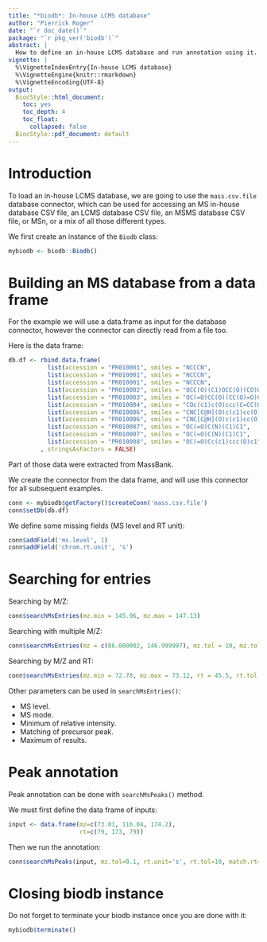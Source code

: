 ```yaml
---
title: "*biodb*: In-house LCMS database"
author: "Pierrick Roger"
date: "`r doc_date()`"
package: "`r pkg_ver('biodb')`"
abstract: |
  How to define an in-house LCMS database and run annotation using it.
vignette: |
  %\VignetteIndexEntry{In-house LCMS database}
  %\VignetteEngine{knitr::rmarkdown}
  %\VignetteEncoding{UTF-8}
output:
  BiocStyle::html_document:
    toc: yes
    toc_depth: 4
    toc_float:
      collapsed: false
  BiocStyle::pdf_document: default
---
```


# Introduction

To load an in-house LCMS database, we are going to use the `mass.csv.file` database connector, which can be used for accessing an MS in-house database CSV file, an LCMS database CSV file, an MSMS database CSV file, or MSn, or a mix of all those different types.

We first create an instance of the `Biodb` class:
```r
mybiodb <- biodb::Biodb()
```

# Building an MS database from a data frame

For the example we will use a data.frame as input for the database connector, however the connector can directly read from a file too.

Here is the data frame:
```r
db.df <- rbind.data.frame(
           list(accession = "PR010001", smiles = "NCCCN",                      mass = 74.0844,   ms.mode = "pos", peak.mztheo = 73,  peak.intensity = 999, chrom.col.id = 'mycol', chrom.rt = 78, formula = "C3H10N2",  name = "1,3-Diaminopropane"                    ),
           list(accession = "PR010001", smiles = "NCCCN",                      mass = 74.0844,   ms.mode = "pos", peak.mztheo = 86,  peak.intensity = 407, chrom.col.id = 'mycol', chrom.rt = 78, formula = "C3H10N2",  name = "1,3-Diaminopropane"                    ),
           list(accession = "PR010001", smiles = "NCCCN",                      mass = 74.0844,   ms.mode = "pos", peak.mztheo = 174, peak.intensity = 481, chrom.col.id = 'mycol', chrom.rt = 78, formula = "C3H10N2",  name = "1,3-Diaminopropane"                    ),
           list(accession = "PR010002", smiles = "OCC(O)(C1)OCC(O)(CO)O1",     mass = 180.06339, ms.mode = "pos", peak.mztheo = 73,  peak.intensity = 999, chrom.col.id = 'mycol', chrom.rt = 189, formula = "C6H12O6",  name = "1,3-Dihydroxyacetone dimer"            ),
           list(accession = "PR010003", smiles = "OC(=O)CC(O)(CC(O)=O)C(O)=O", mass = 192.027,   ms.mode = "pos", peak.mztheo = 73,  peak.intensity = 999, chrom.col.id = 'mycol', chrom.rt = 45, formula = "C6H8O7",   name = "Citric acid"                           ),
           list(accession = "PR010004", smiles = "COc(c1)c(O)ccc(C=CC(O)=O)1", mass = 194.05791, ms.mode = "pos", peak.mztheo = 73,  peak.intensity = 999, chrom.col.id = 'mycol', chrom.rt = 90, formula = "C10H10O4", name = "trans-4-Hydroxy-3-methoxycinnamate"    ),
           list(accession = "PR010006", smiles = "CNC[C@H](O)c(c1)cc(O)cc1",   mass = 167.09463, ms.mode = "pos", peak.mztheo = 73,  peak.intensity = 751, chrom.col.id = 'mycol', chrom.rt = 176, formula = "C9H13NO2", name = "(R)-(-)-Phenylephrine"                 ),
           list(accession = "PR010006", smiles = "CNC[C@H](O)c(c1)cc(O)cc1",   mass = 167.09463, ms.mode = "pos", peak.mztheo = 116, peak.intensity = 999, chrom.col.id = 'mycol', chrom.rt = 176, formula = "C9H13NO2", name = "(R)-(-)-Phenylephrine"                 ),
           list(accession = "PR010007", smiles = "OC(=O)C(N)(C1)C1",           mass = 101.04768, ms.mode = "pos", peak.mztheo = 73,  peak.intensity = 999, chrom.col.id = 'mycol', chrom.rt = 120, formula = "C4H7NO2",  name = "1-Aminocyclopropane-1-carboxylic acid" ),
           list(accession = "PR010007", smiles = "OC(=O)C(N)(C1)C1",           mass = 101.04768, ms.mode = "pos", peak.mztheo = 147, peak.intensity = 533, chrom.col.id = 'mycol', chrom.rt = 120, formula = "C4H7NO2",  name = "1-Aminocyclopropane-1-carboxylic acid" ),
           list(accession = "PR010008", smiles = "OC(=O)Cc(c1)ccc(O)c1",       mass = 152.04734, ms.mode = "pos", peak.mztheo = 73,  peak.intensity = 999, chrom.col.id = 'mycol', chrom.rt = 156, formula = "C8H8O3",   name = "4-Hydroxyphenylacetic acid"            )
         , stringsAsFactors = FALSE)
```
Part of those data were extracted from MassBank.

We create the connector from the data frame, and will use this connector for all subsequent examples.
```r
conn <- mybiodb$getFactory()$createConn('mass.csv.file')
conn$setDb(db.df)
```

We define some missing fields (MS level and RT unit):
```r
conn$addField('ms.level', 1)
conn$addField('chrom.rt.unit', 's')
```

# Searching for entries

Searching by M/Z:
```r
conn$searchMsEntries(mz.min = 145.96, mz.max = 147.13)
```

Searching with multiple M/Z:
```r
conn$searchMsEntries(mz = c(86.000002, 146.999997), mz.tol = 10, mz.tol.unit = 'ppm')
```

Searching by M/Z and RT:
```r
conn$searchMsEntries(mz.min = 72.78, mz.max = 73.12, rt = 45.5, rt.tol = 1, rt.unit = 's')
```

Other parameters can be used in `searchMsEntries()`:

 * MS level.
 * MS mode.
 * Minimum of relative intensity.
 * Matching of precursor peak.
 * Maximum of results.

# Peak annotation

Peak annotation can be done with `searchMsPeaks()` method.

We must first define the data frame of inputs:
```r
input <- data.frame(mz=c(73.01, 116.04, 174.2),
                    rt=c(79, 173, 79))
```

Then we run the annotation:
```r
conn$searchMsPeaks(input, mz.tol=0.1, rt.unit='s', rt.tol=10, match.rt=TRUE, prefix='match.')
```

# Closing biodb instance

Do not forget to terminate your biodb instance once you are done with it:
```r
mybiodb$terminate()
```
